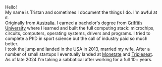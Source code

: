 Hello!
<br />
My name is Tristan and sometimes I document the things I do. I'm awful at it.
<br />
Originally from [Australia](https://en.wikipedia.org/wiki/Brisbane). I earned a bachelor's degree from [Griffith University](https://www.griffith.edu.au/) where I learned and built the full computing stack: microchips, circuits, computers, operating systems, drivers and programs. I tried to complete a PhD in sport science but the call of industry paid so much better.
<br />
I took the jump and landed in the USA in 2013, married my wife. After a number of small startups I eventually landed at [Monetate](https://monetate.com/) and [Tripleseat](https://tripleseat.com/).
<br />
As of late 2024 I'm taking a sabbatical after working for a full 10+ years.
<br />
